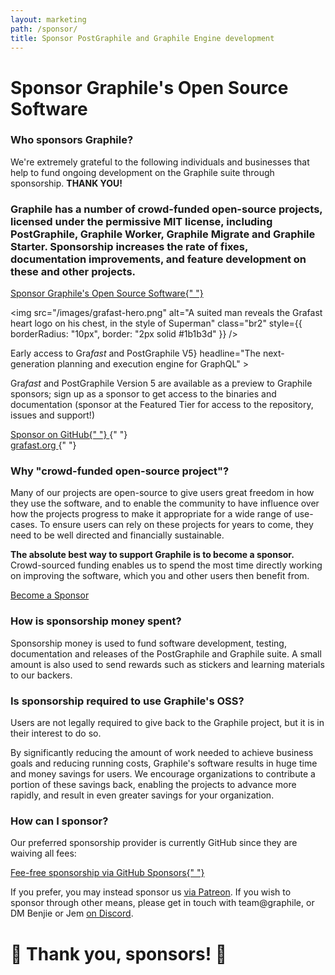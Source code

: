 ```yaml
---
layout: marketing
path: /sponsor/
title: Sponsor PostGraphile and Graphile Engine development
---
```



<MarketingLayout blue>
<Hero bg="medium">

# Sponsor Graphile's Open Source Software

</Hero>

<MarketingSection bg="medium">

### Who sponsors Graphile?

<div style={{maxWidth: '48rem', margin: '0 auto'}}>

We're extremely grateful to the following individuals and businesses that help
to fund ongoing development on the Graphile suite through sponsorship. **THANK
YOU!**

</div>

<!-- SPONSORS_BEGIN -->

<Sponsors level="featured">
  <Sponsor
    name="The Guild"
    avatar="/images/sponsors/theguild.png"
    href="https://www.the-guild.dev/"
    business
  />
  <Sponsor
    name="Dovetail"
    avatar="/images/sponsors/dovetail.png"
    href="https://dovetailapp.com/"
    business
  />
  <Sponsor
    name="Netflix"
    avatar="/images/sponsors/Netflix.png"
    href="https://www.netflix.com/"
    business
  />
  <Sponsor name="Chad Furman" avatar="/images/sponsors/chadf.png" />
  <Sponsor
    name="Stellate"
    avatar="/images/sponsors/Stellate.png"
    href="https://stellate.co/"
    business
  />
  <Sponsor
    name="Accenture"
    avatar="/images/sponsors/accenture.svg"
    href="https://www.accenture.com/"
    business
  />
  <Sponsor
    name="We Love Micro"
    avatar="/images/sponsors/micro.png"
    href="https://microteam.io/"
    business
  />
</Sponsors>
<Sponsors level="leaders">
  <Sponsor
    name="Qwick"
    avatar="/images/sponsors/qwick.png"
    href="https://qwick.com/"
    business
  />
  <Sponsor
    name="Politics Rewired"
    avatar="/images/sponsors/politics-rewired.png"
    href="https://politicsrewired.com/"
    business
  />
  <Sponsor name="Joe Dennis" />
  <Sponsor name="Robert Claypool" />
  <Sponsor name="DocIQ" avatar="/images/sponsors/dociq.png" business />
  <Sponsor name="nigelrmtaylor" />
  <Sponsor
    name="Principia Mentis"
    avatar="/images/sponsors/principiamentis.png"
    business
  />
  <Sponsor
    name="Luxor Labs"
    avatar="/images/sponsors/luxorlabs.jpeg"
    business
  />
  <Sponsor name="Ian Stewart" />
  <Sponsor name="Axinom" avatar="/images/sponsors/axinom.png" business />
  <Sponsor name="PostHog" avatar="/images/sponsors/posthog.png" business />
  <Sponsor name="Nathanael Beisiegel" />
  <Sponsor name="Notably" avatar="/images/sponsors/notably.png" business />
  <Sponsor name="Taiste" avatar="/images/sponsors/taiste-sq.svg" business />
  <Sponsor name="latch.bio" avatar="/images/sponsors/latchbio.jpg" business />
  <Sponsor name="Cintra" avatar="/images/sponsors/cintra.svg" business />
  <Sponsor
    name="Trigger.dev "
    avatar="/images/sponsors/triggerdev.png"
    business
  />
  <Sponsor name="Giovanny Gutiérrez " />
  <Sponsor
    name="BairesDev"
    avatar="/images/sponsors/BairesDev.png"
    href="https://www.bairesdev.com/sponsoring-open-source-projects/"
    business
  />
  <Sponsor
    name="FOLX Health"
    avatar="/images/sponsors/folx.png"
    href="https://www.folxhealth.com"
    business
  />
  <Sponsor
    name="Two Bit Solutions"
    avatar="/images/sponsors/two-bits.svg"
    business
  />
  <Sponsor name="Beacon" avatar="/images/sponsors/beaconbio.jpg" />
  <Sponsor name="Ndustrial " avatar="/images/sponsors/ndustrial.png" business />
  <Sponsor name="dimply" avatar="/images/sponsors/dimply.svg" business />
</Sponsors>
<Sponsors level="supporters">
  <Sponsor name="HR-ON" business />
  <Sponsor name="stlbucket" contributor />
  <Sponsor name="Sam Levin" />
  <Sponsor name="Matt Bretl" contributor />
  <Sponsor name="Chris Watland" />
  <Sponsor name="svarmony" business />
  <Sponsor name="James Rascoe" />
  <Sponsor name="Simon Elliott" />
  <Sponsor name="CJ Lazell" />
  <Sponsor name="Daniel Einspanjer" />
  <Sponsor name="Mansoor Razzaq" />
  <Sponsor name="Alvin Ali Khaled" />
  <Sponsor name="Keith Layne" />
  <Sponsor name="Paul Melnikow" />
  <Sponsor name="Jimmy Liu" />
  <Sponsor name="Splitgraph" business />
  <Sponsor name="Kadi Kraman" />
  <Sponsor name="Benjamin Berman" />
  <Sponsor name="Zymego" business />
  <Sponsor name="CartoLab" business />
  <Sponsor name="IFCHOR GROUP" business />
  <Sponsor name="Nicolas Penot" />
  <Sponsor name="Gamma Peak" business />
  <Sponsor name="Boo" />
  <Sponsor name="JYC" />
  <Sponsor name="Ben Periton" />
  <Sponsor name="Spear AI" business />
  <Sponsor name="SpaceFill" />
  <Sponsor name="Vizcom" />
  <Sponsor name="garpulon" />
  <Sponsor name="Nate Smith" />
  <Sponsor name="The Outbound Collective" business />
  <Sponsor name="Charlie Hadden" />
  <Sponsor name="Kiron Open Higher Education " business />
  <Sponsor name="Antonio Angelino" />
  <Sponsor name="urtho" />
  <Sponsor name="Andrew Joseph " />
  <Sponsor name="Old Grammar " business />
  <Sponsor name="SIED 70" />
  <Sponsor name="Peter C. Romano" />
</Sponsors>
<Sponsors level="backers">
  <Sponsor name="plus 53 more backers..." plain />
</Sponsors>

<!-- SPONSORS_END -->

</MarketingSection>

<MarketingDivide from="medium" to="white" via="light" />

<MarketingSection bg="white" left maxWidth>
<h3>
  Graphile has a number of crowd-funded open-source projects, licensed under
  the permissive MIT license, including PostGraphile, Graphile Worker,
  Graphile Migrate and Graphile Starter. Sponsorship increases the rate of
  fixes, documentation improvements, and feature development on these and
  other projects.
</h3>

<div class="flex">
  <a class="button--solid" href="https://github.com/users/benjie/sponsorship">
    Sponsor Graphile's Open Source Software{" "}
    <span class="fas fa-fw fa-external-link-square-alt" />
  </a>
</div>

</MarketingSection>

<MarketingDivide from="white" to="medium" via="light" />

<MarketingSection bg="medium">

<Flex>
<Col span="6">

<img
  src="/images/grafast-hero.png"
  alt="A suited man reveals the Grafast heart logo on his chest, in the style of Superman"
  class="br2"
  style={{ borderRadius: "10px", border: "2px solid #1b1b3d" }}
/>

</Col>
<Col span="6">
<MarketingProduct
big
name={<span>Early access to Gra<em>fast</em> and PostGraphile V5</span>}
headline="The next-generation planning and execution engine for GraphQL"
>

Gra<em>fast</em> and PostGraphile Version 5 are available as a preview to
Graphile sponsors; sign up as a sponsor to get access to the binaries and
documentation (sponsor at the Featured Tier for access to the repository, issues
and support!)

<div class="df flex-row justify-center" style={{ height: "3rem" }}>
  <div class="ph2 df flex-column justify-center">
    <a class="button--solid" href="https://github.com/users/benjie/sponsorship">
      <span class="fas fa-heart" /> Sponsor on GitHub{" "}
      <span class="fas fa-external-link-square-alt" />
    </a>{" "}
  </div>
  <div class="ph2 df flex-column justify-center">
    <a class="button--solid" href="https://grafast.org" target="_new">
      grafast.org <span class="fas fa-external-link-square-alt" />
    </a>{" "}
  </div>
</div>

</MarketingProduct>
</Col>
</Flex>

</MarketingSection>

<MarketingDivide from="medium" to="dark" via="light" />

<MarketingSection bg="dark" left maxWidth>

### Why "crowd-funded open-source project"?

Many of our projects are open-source to give users great freedom in how they use
the software, and to enable the community to have influence over how the
projects progress to make it appropriate for a wide range of use-cases. To
ensure users can rely on these projects for years to come, they need to be well
directed and financially sustainable.

**The absolute best way to support Graphile is to become a sponsor.**
Crowd-sourced funding enables us to spend the most time directly working on
improving the software, which you and other users then benefit from.

<div class="flex">
  <a class="button--solid" href="https://github.com/users/benjie/sponsorship">
    Become a Sponsor <span class="fas fa-fw fa-external-link-square-alt" />
  </a>
</div>

</MarketingSection>
<MarketingDivide from="dark" to="medium" />
<MarketingSection bg="medium" left maxWidth>

### How is sponsorship money spent?

Sponsorship money is used to fund software development, testing, documentation
and releases of the PostGraphile and Graphile suite. A small amount is also used
to send rewards such as stickers and learning materials to our backers.

</MarketingSection>
<MarketingDivide from="medium" to="dark" down />
<MarketingSection bg="dark" left maxWidth>

### Is sponsorship required to use Graphile's OSS?

Users are not legally required to give back to the Graphile project, but it is
in their interest to do so.

By significantly reducing the amount of work needed to achieve business goals
and reducing running costs, Graphile's software results in huge time and money
savings for users. We encourage organizations to contribute a portion of these
savings back, enabling the projects to advance more rapidly, and result in even
greater savings for your organization.

</MarketingSection>
<MarketingDivide from="dark" to="medium" via="light" />
<MarketingSection bg="medium" left maxWidth>

### How can I sponsor?

Our preferred sponsorship provider is currently GitHub since they are waiving
all fees:

<div class="tc">
  <a class="button--solid" href="https://github.com/users/benjie/sponsorship">
    Fee-free sponsorship via GitHub Sponsors{" "}
    <span class="fas fa-fw fa-external-link-square-alt" />
  </a>
</div>

If you prefer, you may instead sponsor us
[via Patreon](https://www.patreon.com/benjie). If you wish to sponsor through
other means, please get in touch with team@graphile, or DM Benjie or Jem
[on Discord](http://discord.gg/graphile).

# 🙏 Thank you, sponsors! 🙏

</MarketingSection>
</MarketingLayout>
